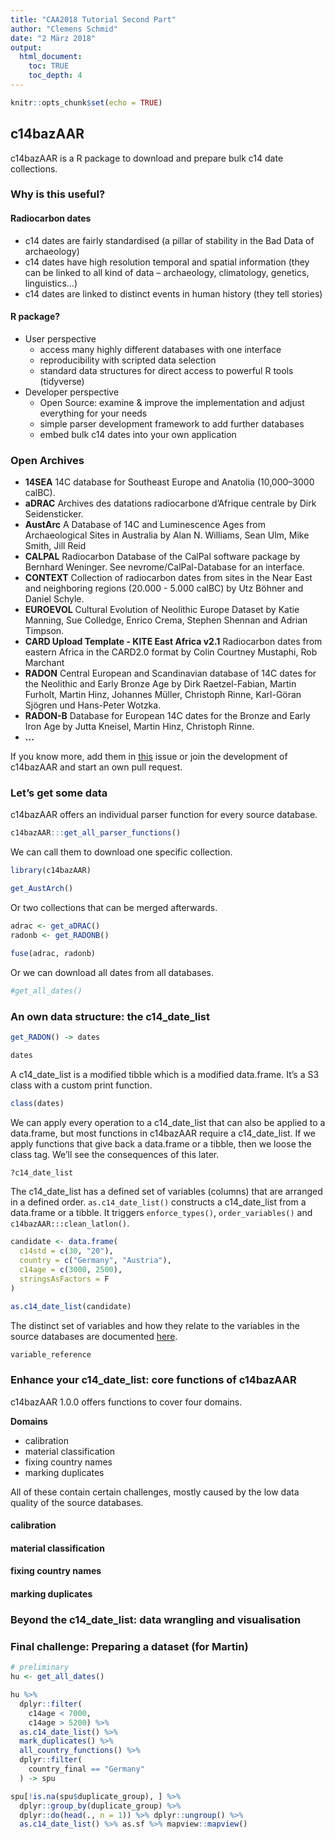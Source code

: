 ```yaml
---
title: "CAA2018 Tutorial Second Part"
author: "Clemens Schmid"
date: "2 März 2018"
output: 
  html_document:
    toc: TRUE
    toc_depth: 4
---
```


```r
knitr::opts_chunk$set(echo = TRUE)
```

## c14bazAAR

c14bazAAR is a R package to download and prepare bulk c14 date collections.

### Why is this useful?

#### Radiocarbon dates

- c14 dates are fairly standardised (a pillar of stability in the Bad Data of archaeology)
- c14 dates have high resolution temporal and spatial information (they can be linked to all kind of data -- archaeology, climatology, genetics, linguistics...) 
- c14 dates are linked to distinct events in human history (they tell stories)

#### R package?

- User perspective
    - access many highly different databases with one interface
    - reproducibility with scripted data selection
    - standard data structures for direct access to powerful R tools (tidyverse)
- Developer perspective
    - Open Source: examine & improve the implementation and adjust everything for your needs
    - simple parser development framework to add further databases
    - embed bulk c14 dates into your own application

### Open Archives

- **14SEA** 14C database for Southeast Europe and Anatolia (10,000–3000 calBC).
- **aDRAC** Archives des datations radiocarbone d'Afrique centrale by Dirk Seidensticker.
- **AustArc** A Database of 14C and Luminescence Ages from Archaeological Sites in Australia by Alan N. Williams, Sean Ulm, Mike Smith, Jill Reid
- **CALPAL** Radiocarbon Database of the CalPal software package by Bernhard Weninger. See nevrome/CalPal-Database for an interface.
- **CONTEXT** Collection of radiocarbon dates from sites in the Near East and neighboring regions (20.000 - 5.000 calBC) by Utz Böhner and Daniel Schyle.
- **EUROEVOL** Cultural Evolution of Neolithic Europe Dataset by Katie Manning, Sue Colledge, Enrico Crema, Stephen Shennan and Adrian Timpson.
- **CARD Upload Template - KITE East Africa v2.1** Radiocarbon dates from eastern Africa in the CARD2.0 format by Colin Courtney Mustaphi, Rob Marchant
- **RADON** Central European and Scandinavian database of 14C dates for the Neolithic and Early Bronze Age by Dirk Raetzel-Fabian, Martin Furholt, Martin Hinz, Johannes Müller, Christoph Rinne, Karl-Göran Sjögren und Hans-Peter Wotzka.
- **RADON-B** Database for European 14C dates for the Bronze and Early Iron Age by Jutta Kneisel, Martin Hinz, Christoph Rinne.
- **...**

If you know more, add them in [this](https://github.com/ISAAKiel/c14bazAAR/issues/2) issue or join the development of c14bazAAR and start an own pull request.

### Let's get some data

c14bazAAR offers an individual parser function for every source database.

```r
c14bazAAR:::get_all_parser_functions()
```

We can call them to download one specific collection.

```r
library(c14bazAAR)

get_AustArch()
```

Or two collections that can be merged afterwards. 

```r
adrac <- get_aDRAC()
radonb <- get_RADONB()

fuse(adrac, radonb)
```

Or we can download all dates from all databases.

```r
#get_all_dates()
```

### An own data structure: the c14_date_list

```r
get_RADON() -> dates

dates
```

A c14_date_list is a modified tibble which is a modified data.frame. It's a S3 class with a custom print function.

```r
class(dates)
```

We can apply every operation to a c14_date_list that can also be applied to a data.frame, but most functions in c14bazAAR require a c14_date_list. If we apply functions that give back a data.frame or a tibble, then we loose the class tag. We'll see the consequences of this later.

```r
?c14_date_list
```

The c14_date_list has a defined set of variables (columns) that are arranged in a defined order. `as.c14_date_list()` constructs a c14_date_list from a data.frame or a tibble. It triggers `enforce_types()`, `order_variables()` and `c14bazAAR:::clean_latlon()`.

```r
candidate <- data.frame(
  c14std = c(30, "20"),
  country = c("Germany", "Austria"),
  c14age = c(3000, 2500),
  stringsAsFactors = F
)

as.c14_date_list(candidate)
```

The distinct set of variables and how they relate to the variables in the source databases are documented [here](https://github.com/ISAAKiel/c14bazAAR/blob/master/data-raw/variable_reference.csv). 

```r
variable_reference
```

### Enhance your c14_date_list: core functions of c14bazAAR

c14bazAAR 1.0.0 offers functions to cover four domains.

**Domains**

- calibration
- material classification
- fixing country names
- marking duplicates

All of these contain certain challenges, mostly caused by the low data quality of the source databases. 

#### calibration

#### material classification

#### fixing country names

#### marking duplicates

### Beyond the c14_date_list: data wrangling and visualisation

### Final challenge: Preparing a dataset (for Martin)

```r
# preliminary
hu <- get_all_dates()

hu %>%
  dplyr::filter(
    c14age < 7000,
    c14age > 5200) %>%
  as.c14_date_list() %>%
  mark_duplicates() %>%
  all_country_functions() %>%
  dplyr::filter(
    country_final == "Germany"
  ) -> spu

spu[!is.na(spu$duplicate_group), ] %>%
  dplyr::group_by(duplicate_group) %>%
  dplyr::do(head(., n = 1)) %>% dplyr::ungroup() %>%
  as.c14_date_list() %>% as.sf %>% mapview::mapview()
```
